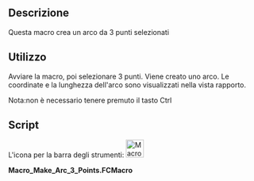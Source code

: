 <languages/>
{{Macro/it
|Name=Macro Make Arc 3 Points
|Icon=Macro_Make_Arc_3_Points.png
|Translate=Arco da 3 punti
|Description=Crea un arco da 3 punti selezionati.
|Author=Mario52
|Version=01.00
|Date=2016-07-14
|FCVersion=All
|Download=[https://wiki.freecad.org/images/9/92/Macro_Make_Arc_3_Points.png ToolBar Icon]
}}

==Descrizione== 
Questa macro crea un arco da 3 punti selezionati

==Utilizzo==
Avviare la macro, poi selezionare 3 punti. Viene creato uno arco. Le coordinate e la lunghezza dell'arco sono visualizzati nella vista rapporto.

Nota:non è necessario tenere premuto il tasto Ctrl

==Script==
L'icona per la barra degli strumenti: [[File:Macro Make Arc 3 Points.png|36px]]

'''Macro_Make_Arc_3_Points.FCMacro''' 

{{MacroCode|code=
# -*- coding: utf-8 -*-
from FreeCAD import Base

__title__   = "Macro_Make_Arc_3_points"
__author__  = "Mario52"
__url__     = "https://freecad.org/index-fr.html"
__version__ = "00.02"
__date__    = "29/07/2019"

global selected; selected = []
App = FreeCAD

class SelObserver:
    print( "Create Arc to 3 points ...")
    def addSelection(self,doc,obj,sub,pnt):  # Selection 
        global selected
        selected.append(pnt)
        if len(selected) == 1:
            print( "Point 1 : ",FreeCAD.Vector(selected[0]))
        elif len(selected) == 2:
            print( "Point 2 : ",FreeCAD.Vector(selected[1]))
        elif len(selected) == 3:
            print( "Point 3 : ",FreeCAD.Vector(selected[2]))
            try:
                C1 = Part.Arc(FreeCAD.Vector(selected[0]),FreeCAD.Vector(selected[1]),FreeCAD.Vector(selected[2]))
                S1 = Part.Shape([C1])
                W = Part.Wire(S1.Edges)
                Part.show(W)
                App.ActiveDocument.ActiveObject.Label   = "Arc_3_Points"
                print( "Length  : ",W.Length)
            except Exception:
                print( "Three points are collinear or bad selection")
            del selected[:]
            FreeCADGui.Selection.removeObserver(s)
            print( "End Make_Arc_3_Points")
            print( "_____________________")

s=SelObserver()
FreeCADGui.Selection.addObserver(s)


}}